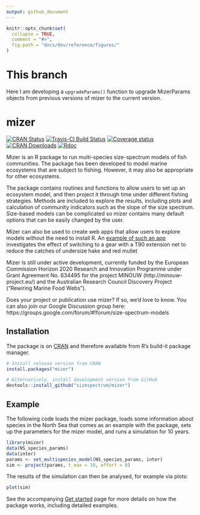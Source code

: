 ```yaml
---
output: github_document
---
```


<!-- README.md is generated from README.Rmd. Please edit that file -->

```r
knitr::opts_chunk$set(
  collapse = TRUE,
  comment = "#>",
  fig.path = "docs/dev/reference/figures/"
)
```
# This branch
Here I am developing a `upgradeParams()` function to upgrade MizerParams
objects from previous versions of mizer to the current version.

# mizer
[![CRAN Status](https://www.r-pkg.org/badges/version/mizer)](https://cran.r-project.org/package=mizer)
[![Travis-CI Build Status](https://travis-ci.org/sizespectrum/mizer.svg?branch=master)](https://travis-ci.org/sizespectrum/mizer)
[![Coverage status](https://codecov.io/gh/sizespectrum/mizer/branch/master/graph/badge.svg)](https://codecov.io/github/sizespectrum/mizer?branch=master)
[![CRAN Downloads](http://cranlogs.r-pkg.org/badges/grand-total/mizer)](https://cran.r-project.org/package=mizer)
[![Rdoc](http://www.rdocumentation.org/badges/version/mizer)](http://www.rdocumentation.org/packages/mizer)

Mizer is an R package to run multi-species size-spectrum models of fish
communities. The package has been developed to model marine ecosystems that are
subject to fishing. However, it may also be appropriate for other ecosystems.

The package contains routines and functions to allow users to set up an ecosystem 
model, and then project it through time under different fishing strategies.
Methods are included to explore the results, including plots and calculation of
community indicators such as the slope of the size spectrum. Size-based models
can be complicated so mizer contains many default options that can be easily
changed by the user.

Mizer can also be used to create web apps that allow users to explore models
without the need to install R. An [example of such an
app](https://mizer.shinyapps.io/selectivity/) investigates the effect of
switching to a gear with a T90 extension net to reduce the catches of undersize
hake and red mullet

Mizer is still under active development, currently funded by the European
Commission Horizon 2020 Research and Innovation Programme under Grant Agreement
No. 634495 for the project MINOUW (http://minouw-project.eu/) and the Australian
Research Council Discovery Project ("Rewiring Marine Food Webs").

Does your project or publication use mizer? If so, we'd love to know. You can
also join our Google Discussion group here:
https://groups.google.com/forum/#!forum/size-spectrum-models


## Installation

The package is on [CRAN](https://cran.r-project.org/package=mizer) and therefore
available from R's build-it package manager.
```r
# Install release version from CRAN
install.packages("mizer")

# Alternatively, install development version from GitHub
devtools::install_github("sizespectrum/mizer")
```

## Example
The following code loads the mizer package, loads some information about species
in the North Sea that comes as an example with the package, sets up the 
parameters for the mizer model, and runs a simulation for 10 years.
```r
library(mizer)
data(NS_species_params)
data(inter)
params <- set_multispecies_model(NS_species_params, inter)
sim <- project(params, t_max = 10, effort = 0)
```
The results of the simulation can then be analysed, for example via plots:
```r
plot(sim)
```

See the accompanying
[Get started](http://sizespectrum.github.io/mizer/dev/articles/mizer.html) page
for more details on how the package works, including detailed examples.

